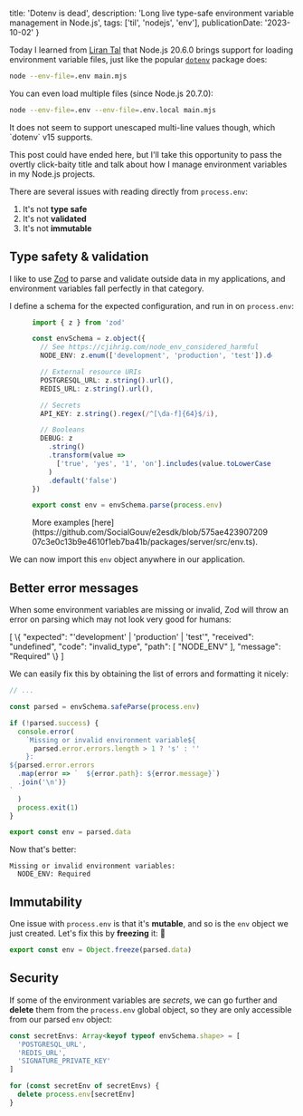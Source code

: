   title: 'Dotenv is dead',
  description: 'Long live type-safe environment variable management in Node.js',
  tags: ['til', 'nodejs', 'env'],
  publicationDate: '2023-10-02'
}

Today I learned from [Liran Tal](https://lirantal.com/blog/environment-variables-configuration-anti-patterns-node-js-applications)
that Node.js 20.6.0 brings support for loading environment variable files, just like the popular [`dotenv`](https://www.npmjs.com/package/dotenv) package does:

```bash /--env-file=.env/
node --env-file=.env main.mjs
```

You can even load multiple files (since Node.js 20.7.0):

```bash /--env-file=.env.local/
node --env-file=.env --env-file=.env.local main.mjs
```

<Note status="warning">
  It does not seem to support unescaped multi-line values though, which `dotenv`
  v15 supports.
</Note>

This post could have ended here, but I'll take this opportunity to pass the
overtly click-baity title and talk about how I manage environment
variables in my Node.js projects.

There are several issues with reading directly from `process.env`:

1. It's not **type safe**
2. It's not **validated**
3. It's not **immutable**

## Type safety & validation

I like to use [Zod](https://zod.dev) to parse and validate outside data in my
applications, and environment variables fall perfectly in that category.

I define a schema for the expected configuration, and run in on `process.env`:

<figure>

```ts title="env.ts"
import { z } from 'zod'

const envSchema = z.object({
  // See https://cjihrig.com/node_env_considered_harmful
  NODE_ENV: z.enum(['development', 'production', 'test']).default('production'),

  // External resource URIs
  POSTGRESQL_URL: z.string().url(),
  REDIS_URL: z.string().url(),

  // Secrets
  API_KEY: z.string().regex(/^[\da-f]{64}$/i),

  // Booleans
  DEBUG: z
    .string()
    .transform(value =>
      ['true', 'yes', '1', 'on'].includes(value.toLowerCase())
    )
    .default('false')
})

export const env = envSchema.parse(process.env)
```

<figcaption className="text-center !-mt-4">
  More examples
  [here](https://github.com/SocialGouv/e2esdk/blob/575ae42390720907c3e0c13b9e4610f1eb7ba41b/packages/server/src/env.ts).
</figcaption>
</figure>

We can now import this `env` object anywhere in our application.

## Better error messages

When some environment variables are missing or invalid, Zod will throw an error
on parsing which may not look very good for humans:

<Note status="error" title="ZodError">
  [
    \{
      "expected": "'development' | 'production' | 'test'",
      "received": "undefined",
      "code": "invalid_type",
      "path": [
        "NODE_ENV"
      ],
      "message": "Required"
    \}
  ]
</Note>

We can easily fix this by obtaining the list of errors and formatting it nicely:

```ts title="env.ts"
// ...

const parsed = envSchema.safeParse(process.env)

if (!parsed.success) {
  console.error(
    `Missing or invalid environment variable${
      parsed.error.errors.length > 1 ? 's' : ''
    }:
${parsed.error.errors
  .map(error => `  ${error.path}: ${error.message}`)
  .join('\n')}
`
  )
  process.exit(1)
}

export const env = parsed.data
```

Now that's better:

```text
Missing or invalid environment variables:
  NODE_ENV: Required
```

## Immutability

One issue with `process.env` is that it's **mutable**, and so is the `env`
object we just created. Let's fix this by **freezing** it: 🥶

```ts title="env.ts"
export const env = Object.freeze(parsed.data)
```

## Security

If some of the environment variables are _secrets_, we can go further and **delete**
them from the `process.env` global object, so they are only accessible from our
parsed `env` object:

```ts title="env.ts"
const secretEnvs: Array<keyof typeof envSchema.shape> = [
  'POSTGRESQL_URL',
  'REDIS_URL',
  'SIGNATURE_PRIVATE_KEY'
]

for (const secretEnv of secretEnvs) {
  delete process.env[secretEnv]
}
```
